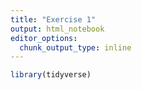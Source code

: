 ```yaml
---
title: "Exercise 1"
output: html_notebook
editor_options: 
  chunk_output_type: inline
---
```


```r
library(tidyverse)
```

